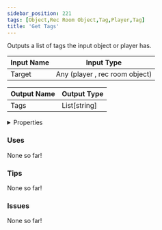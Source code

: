 ```yaml
---
sidebar_position: 221
tags: [Object,Rec Room Object,Tag,Player,Tag]
title: 'Get Tags'
---
```


Outputs a list of tags the input object or player has.




<EsbSvg />

| Input Name | Input Type |
|-----------|-----------|
| Target | Any (player , rec room object) |

| Output Name | Output Type |
|-----------|-----------|
| Tags | List[string] |


<details>
  <summary>Properties</summary>
  <div>
    <div>
    <table>
      <thead>
        <tr>
          <th>Is beta required?</th>
          <th>❌</th>
        </tr>
        <tr>
          <th>Is this chip a trolling risk?</th>
          <th>❌</th>
        </tr>
        <tr>
          <th>Is this chip a role assignment risk?</th>
          <th>❌</th>
        </tr>
        <tr>
          <th>Chip UUID</th>
          <th>e67cfcb7-03e8-4152-ba41-af8ca61d93fb</th>
        </tr>
      </thead>
    </table>
    </div>
  </div>
</details>

### Uses

None so far!

### Tips

None so far!

### Issues

None so far!